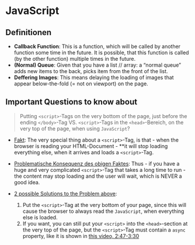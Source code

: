 # JavaScript

## Definitionen

- **Callback Function**: This is a function, which will be called by another function some time in the future. It is possible, that this function is called (by the other function) multiple times in the future.
- **(Normal) Queue**: Given that you have a list // array: a "normal queue" adds new items to the back, picks item from the front of the list.
- **Deffering Images**: This means delaying the loading of images that appear below-the-fold (= not on viewport) on the page.

## Important Questions to know about

> Putting `<script>`-Tags on the very bottom of the page, just before the ending `</body>`-Tag VS. `<script>`-Tags in the `<head>`-Bereich, on the very top of the page, when using `JavaScript`?

- <u>Fakt</u>: The very special thing about a `<script>`-Tag, is that - when the browser is reading your HTML-Document - **it will stop loading everything else, when it arrives and loads a `<script>`-Tag. 

- <u>Problematische Konsequenz des obigen Faktes</u>: Thus - if you have a huge and very complicated `<script>`-Tag that takes a long time to run - the content may stop loading and the user will wait, which is NEVER a good idea. 

- <u>2 possible Solutions to the Problem above</u>: 
  1) Put the `<script>`-Tag at the very bottom of your page, since this will cause the browser to always read the `JavaScript`, when everything else is loaded.
  2) If you want, you can still put your `<script>` into the `<head>`-section at the very top of the page, but the `<script>`-Tag must contain a `async` property, like it is shown in [this video, 2:47-3:30](https://www.youtube.com/watch?v=YeFzkC2awTM&t=2m47s)

